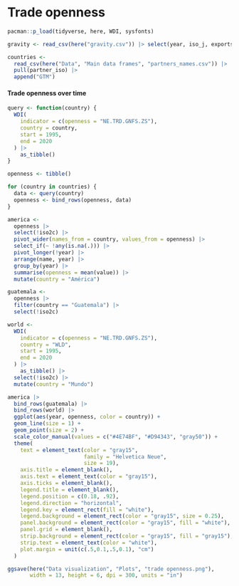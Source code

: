 # Trade openness

```r
pacman::p_load(tidyverse, here, WDI, sysfonts)

gravity <- read_csv(here("gravity.csv")) |> select(year, iso_j, exports, imports)

countries <- 
  read_csv(here("Data", "Main data frames", "partners_names.csv")) |> 
  pull(partner_iso) |> 
  append("GTM")
```

#### Trade openness over time

```r
query <- function(country) {
  WDI(
    indicator = c(openness = "NE.TRD.GNFS.ZS"),
    country = country,
    start = 1995,
    end = 2020
  ) |> 
    as_tibble()
}

openness <- tibble()

for (country in countries) {
  data <- query(country)
  openness <- bind_rows(openness, data)
}
```

```r
america <- 
  openness |> 
  select(!iso2c) |> 
  pivot_wider(names_from = country, values_from = openness) |>
  select_if(~ !any(is.na(.))) |> 
  pivot_longer(!year) |> 
  arrange(name, year) |> 
  group_by(year) |> 
  summarise(openness = mean(value)) |> 
  mutate(country = "América")

guatemala <- 
  openness |> 
  filter(country == "Guatemala") |> 
  select(!iso2c)

world <- 
  WDI(
    indicator = c(openness = "NE.TRD.GNFS.ZS"),
    country = "WLD",
    start = 1995,
    end = 2020
  ) |> 
    as_tibble() |> 
  select(!iso2c) |> 
  mutate(country = "Mundo")
```

```r
america |> 
  bind_rows(guatemala) |> 
  bind_rows(world) |> 
  ggplot(aes(year, openness, color = country)) +
  geom_line(size = 1) +
  geom_point(size = 2) +
  scale_color_manual(values = c("#4E74BF", "#D94343", "gray50")) +
  theme(
    text = element_text(color = "gray15", 
                        family = "Helvetica Neue",
                        size = 19),
    axis.title = element_blank(),
    axis.text = element_text(color = "gray15"),
    axis.ticks = element_blank(),
    legend.title = element_blank(),
    legend.position = c(0.18, .92),
    legend.direction = "horizontal", 
    legend.key = element_rect(fill = "white"),
    legend.background = element_rect(color = "gray15", size = 0.25),
    panel.background = element_rect(color = "gray15", fill = "white"),
    panel.grid = element_blank(),
    strip.background = element_rect(color = "gray15", fill = "gray15"),
    strip.text = element_text(color = "white"),
    plot.margin = unit(c(.5,0.1,.5,0.1), "cm")
  )
```

```r
ggsave(here("Data visualization", "Plots", "trade openness.png"), 
       width = 13, height = 6, dpi = 300, units = "in")
```
